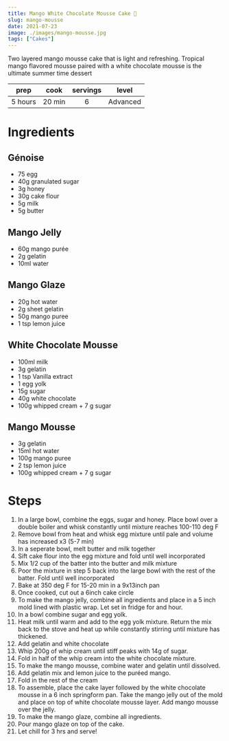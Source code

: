 ```yaml
---
title: Mango White Chocolate Mousse Cake 🥭
slug: mango-mousse 
date: 2021-07-23
image: ./images/mango-mousse.jpg
tags: ["Cakes"]
---
```


<StyledParagraph>Two layered mango mousse cake that is light and refreshing. Tropical mango flavored mousse paired with a white chocolate mousse is the ultimate summer time dessert</StyledParagraph>

| prep | cook | servings | level |
| :--: | :--: | :------: | :---: |
| 5 hours | 20 min |  6  | Advanced  |

# Ingredients

## Génoise 
- <ListItem>75 egg</ListItem>
- <ListItem>40g granulated sugar</ListItem>
- <ListItem>3g honey</ListItem>
- <ListItem>30g cake flour</ListItem>
- <ListItem>5g milk</ListItem>
- <ListItem>5g butter</ListItem>

## Mango Jelly
- <ListItem>60g mango purée</ListItem>
- <ListItem>2g gelatin</ListItem>
- <ListItem>10ml water</ListItem>

## Mango Glaze 
- <ListItem>20g hot water</ListItem>
- <ListItem>2g sheet gelatin</ListItem>
- <ListItem>50g mango puree</ListItem>
- <ListItem>1 tsp lemon juice</ListItem>

## White Chocolate Mousse  
- <ListItem>100ml milk</ListItem>
- <ListItem>3g gelatin</ListItem>
- <ListItem>1 tsp Vanilla extract</ListItem>
- <ListItem>1 egg yolk</ListItem>
- <ListItem>15g sugar</ListItem>
- <ListItem>40g white chocolate</ListItem>
- <ListItem>100g whipped cream + 7 g sugar</ListItem>

## Mango Mousse 
- <ListItem>3g gelatin</ListItem>
- <ListItem>15ml hot water</ListItem>
- <ListItem>100g mango puree</ListItem>
- <ListItem>2 tsp lemon juice</ListItem>
- <ListItem>100g whipped cream + 7 g sugar</ListItem>

# Steps
1. In a large bowl, combine the eggs, sugar and honey. Place bowl over a double boiler and whisk constantly until mixture reaches 100-110 deg F
2. Remove bowl from heat and whisk egg mixture until pale and volume has increased x3 (5-7 min)
3. In a seperate bowl, melt butter and milk together
4. Sift cake flour into the egg mixture and fold until well incorporated
5. Mix 1/2 cup of the batter into the butter and milk mixture
6. Poor the mixture in step 5 back into the large bowl with the rest of the batter. Fold until well incorporated
7. Bake at 350 deg F for 15-20 min in a 9x13inch pan
8. Once cooked, cut out a 6inch cake circle 
9. To make the mango jelly, combine all ingredients and place in a 5 inch mold lined with plastic wrap. Let set in fridge for and hour.
10. In a bowl combine sugar and egg yolk. 
11. Heat milk until warm and add to the egg yolk mixture. Return the mix back to the stove and heat up while constantly stirring until mixture has thickened. 
12. Add gelatin and white chocolate 
13. Whip 200g of whip cream until stiff peaks with 14g of sugar. 
14. Fold in half of the whip cream into the white chocolate mixture.
15. To make the mango mousse, combine water and gelatin until dissolved.
16. Add gelatin mix and lemon juice to the puréed mango.
17. Fold in the rest of the cream
18. To assemble, place the cake layer followed by the white chocolate mousse in a 6 inch springform pan. Take the mango jelly out of the mold and place on top of white chocolate mousse layer. Add mango mousse over the jelly.
19. To make the mango glaze, combine all ingredients.
20. Pour mango glaze on top of the cake.
21. Let chill for 3 hrs and serve!